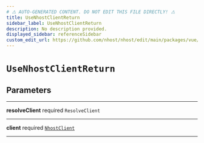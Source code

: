 ```yaml
---
# ⚠️ AUTO-GENERATED CONTENT. DO NOT EDIT THIS FILE DIRECTLY! ⚠️
title: UseNhostClientReturn
sidebar_label: UseNhostClientReturn
description: No description provided.
displayed_sidebar: referenceSidebar
custom_edit_url: https://github.com/nhost/nhost/edit/main/packages/vue/src/useNhostClient.ts#L12
---
```


# `UseNhostClientReturn`

## Parameters

---

**<span className="parameter-name">resolveClient</span>** <span className="optional-status">required</span> `ResolveClient`

---

**<span className="parameter-name">client</span>** <span className="optional-status">required</span> [`NhostClient`](/reference/docgen/vue/nhost-client)

---
